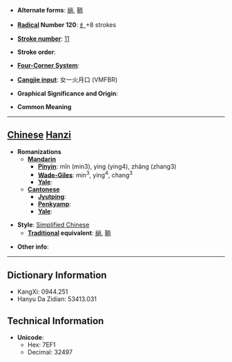 * '''Alternate forms''': [[緔]], [[鞝]]

* '''[[Wiktionary:Chinese radical index| Radical]] Number 120''': [[Wiktionary:Chinese radical index 纟|纟]]+8 strokes

* '''[[Wiktionary:Chinese total strokes index|Stroke number]]''': [[Wiktionary:Chinese total strokes index 11|11]]

* '''Stroke order''': 

* '''[[Wiktionary:Chinese four corner index|Four-Corner System]]''': 

* '''[[Wiktionary:Chinese Cangjie index|Cangjie input]]''': 女一火月口 (VMFBR)

* '''Graphical Significance and Origin''': 

* '''Common Meaning'''

----

== [[Chinese]] [[Hanzi]] ==

* '''Romanizations'''
** '''[[Mandarin]]'''
*** '''[[Pinyin]]''': mǐn (min3), yìng (ying4), zhǎng (zhang3)
*** '''[[Wade-Giles]]''': min<sup>3</sup>, ying<sup>4</sup>, chang<sup>3</sup>
*** '''[[Yale]]''': 
** '''[[Cantonese]]'''
*** '''[[Jyutping]]''':
*** '''[[Penkyamp]]''': 
*** '''[[Yale]]''': 

* '''Style''': [[Simplified Chinese]] 
** '''[[Traditional Chinese|Traditional]] equivalent''': [[緔]], [[鞝]]

* '''Other info''': 

----

== Dictionary Information ==

* KangXi: 0944.251
* Hanyu Da Zidian: 53413.031

== Technical Information ==

* '''Unicode''':
** Hex: 7EF1
** Decimal: 32497